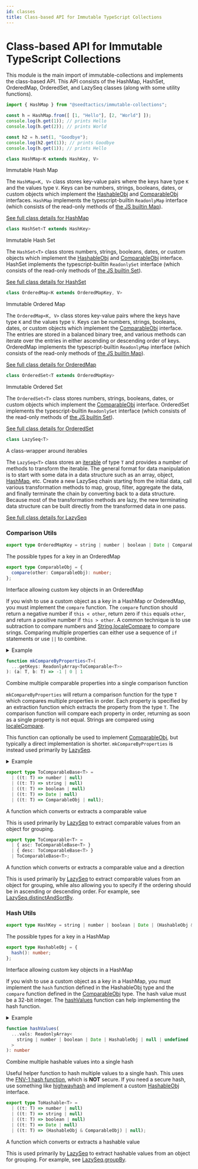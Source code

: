```yaml
---
id: classes
title: Class-based API for Immutable TypeScript Collections
---
```



# Class-based API for Immutable TypeScript Collections

This module is the main import of immutable-collections and implements the class-based API.
This API consists of the HashMap, HashSet, OrderedMap, OrderedSet, and LazySeq classes (along
with some utility functions).

```ts
import { HashMap } from "@seedtactics/immutable-collections";

const h = HashMap.from([ [1, "Hello"], [2, "World"] ]);
console.log(h.get(1)); // prints Hello
console.log(h.get(2)); // prints World

const h2 = h.set(1, "Goodbye");
console.log(h2.get(1)); // prints Goodbye
console.log(h.get(1)); // prints Hello
```

<Export anchor="HashMap" src="https://github.com/SeedTactics/immutable-collections/blob/a481a956c2ef55e296542578d73d3d1d9556308c/src/api/hashmap.ts#L45">

```typescript
class HashMap<K extends HashKey, V>
```

</Export>

<Summary>

Immutable Hash Map

</Summary>

<Remarks>

The `HashMap<K, V>` class stores key-value pairs where the keys have type `K`
and the values type `V`.  Keys can be numbers, strings, booleans, dates, or
custom objects which implement the [HashableObj](classes#HashableObj) and [ComparableObj](classes#ComparableObj) interfaces.
`HashMap` implements the typescript-builtin `ReadonlyMap` interface (which
consists of the read-only methods of [the JS builtin
Map](https://developer.mozilla.org/en-US/docs/Web/JavaScript/Reference/Global_Objects/Map)).


</Remarks>

[See full class details for HashMap](./hashmap)

<Export anchor="HashSet" src="https://github.com/SeedTactics/immutable-collections/blob/a481a956c2ef55e296542578d73d3d1d9556308c/src/api/hashset.ts#L41">

```typescript
class HashSet<T extends HashKey>
```

</Export>

<Summary>

Immutable Hash Set

</Summary>

<Remarks>

The `HashSet<T>` class stores numbers, strings, booleans, dates, or custom objects which implement the
[HashableObj](classes#HashableObj) and [ComparableObj](classes#ComparableObj) interface. HashSet
implements the typescript-builtin `ReadonlySet` interface (which consists of the read-only methods of
[the JS builtin Set](https://developer.mozilla.org/en-US/docs/Web/JavaScript/Reference/Global_Objects/Set)).


</Remarks>

[See full class details for HashSet](./hashset)

<Export anchor="OrderedMap" src="https://github.com/SeedTactics/immutable-collections/blob/a481a956c2ef55e296542578d73d3d1d9556308c/src/api/orderedmap.ts#L58">

```typescript
class OrderedMap<K extends OrderedMapKey, V>
```

</Export>

<Summary>

Immutable Ordered Map

</Summary>

<Remarks>

The `OrderedMap<K, V>` class stores key-value pairs where the keys have type `K` and the values type `V`.
Keys can be numbers, strings, booleans, dates, or custom objects which implement the [ComparableObj](classes#ComparableObj) interface.
The entries are stored in a balanced binary tree, and various methods can iterate over the entries in either ascending
or descending order of keys.  OrderedMap implements the typescript-builtin `ReadonlyMap` interface (which
consists of the read-only methods of [the JS builtin Map](https://developer.mozilla.org/en-US/docs/Web/JavaScript/Reference/Global_Objects/Map)).


</Remarks>

[See full class details for OrderedMap](./orderedmap)

<Export anchor="OrderedSet" src="https://github.com/SeedTactics/immutable-collections/blob/a481a956c2ef55e296542578d73d3d1d9556308c/src/api/orderedset.ts#L57">

```typescript
class OrderedSet<T extends OrderedMapKey>
```

</Export>

<Summary>

Immutable Ordered Set

</Summary>

<Remarks>

The `OrderedSet<T>` class stores numbers, strings, booleans, dates, or custom objects which implement the
[ComparableObj](classes#ComparableObj) interface. OrderedSet implements the typescript-builtin `ReadonlySet`
interface (which consists of the read-only methods of
[the JS builtin Set](https://developer.mozilla.org/en-US/docs/Web/JavaScript/Reference/Global_Objects/Set)).


</Remarks>

[See full class details for OrderedSet](./orderedset)

<Export anchor="LazySeq" src="https://github.com/SeedTactics/immutable-collections/blob/a481a956c2ef55e296542578d73d3d1d9556308c/src/lazyseq.ts#L49">

```typescript
class LazySeq<T>
```

</Export>

<Summary>

A class-wrapper around iterables

</Summary>

<Remarks>

The `LazySeq<T>` class stores an [iterable](https://developer.mozilla.org/en-US/docs/Web/JavaScript/Reference/Iteration_protocols#The_iterable_protocol)
of type `T` and provides a number of methods to transform the iterable.
The general format for data manipulation is to start with some data in
a data structure such as an array, object, [HashMap](hashmap#HashMap), etc. Create a new
LazySeq chain starting from the initial data, call various transformation
methods to map, group, filter, aggregate the data, and finally terminate the
chain by converting back to a data structure. Because most of the transformation
methods are lazy, the new terminating data structure can be built directly from the
transformed data in one pass.


</Remarks>

[See full class details for LazySeq](./lazyseq)

### Comparison Utils

<Export anchor="OrderedMapKey" src="https://github.com/SeedTactics/immutable-collections/blob/a481a956c2ef55e296542578d73d3d1d9556308c/src/data-structures/comparison.ts#L42">

```typescript
export type OrderedMapKey = string | number | boolean | Date | ComparableObj;
```

</Export>

<Summary>

The possible types for a key in an OrderedMap

</Summary>


<Export anchor="ComparableObj" src="https://github.com/SeedTactics/immutable-collections/blob/a481a956c2ef55e296542578d73d3d1d9556308c/src/data-structures/comparison.ts#L30">

```typescript
export type ComparableObj = {
  compare(other: ComparableObj): number;
};
```

</Export>

<Summary>

Interface allowing custom key objects in an OrderedMap

</Summary>

<Remarks>

If you wish to use a custom object as a key in a HashMap or OrderedMap, you must implement the `compare` function.
The `compare` function should return a negative number if `this < other`, return zero if `this` equals `other`, and
return a positive number if `this > other`.  A common technique is to use subtraction to compare numbers
and [String.localeCompare](https://developer.mozilla.org/en-US/docs/Web/JavaScript/Reference/Global_Objects/String/localeCompare)
to compare srings.  Comparing multiple properties can either use a sequence of `if` statements or use `||` to combine.

<details>

<summary>Example</summary>

<div>

```ts
class SomeKey {
 public readonly a: number;
 public readonly b: string;
 constructor(a: number, b: string) {
   this.a = a;
   this.b = b;
 }

 compare(other: SomeKey): number {
   return (this.a - other.a) || this.b.localeCompare(other.b);
 }
}
```

</div>

</details>


</Remarks>

<Export anchor="mkCompareByProperties" src="https://github.com/SeedTactics/immutable-collections/blob/a481a956c2ef55e296542578d73d3d1d9556308c/src/data-structures/comparison.ts#L133">

```typescript
function mkCompareByProperties<T>(
  ...getKeys: ReadonlyArray<ToComparable<T>>
): (a: T, b: T) => -1 | 0 | 1
```

</Export>

<Summary>

Combine multiple comparable properties into a single comparison function

</Summary>

<Remarks>

`mkCompareByProperties` will return a comparison function for the type `T` which
compares multiple properties in order.  Each property is specified by an
extraction function which extracts the property from the type `T`.  The comparison
function will compare each property in order, returning as soon as a single property is
not equal.  Strings are compared using
[localeCompare](https://developer.mozilla.org/en-US/docs/Web/JavaScript/Reference/Global_Objects/String/localeCompare).

This function can optionally be used to implement [ComparableObj](#ComparableObj), but typically
a direct implementation is shorter.  `mkCompareByProperties` is instead used primarily
by [LazySeq](lazyseq#LazySeq).

<details>

<summary>Example</summary>

<div>

```ts
type Foo = {
  readonly someNum: number;
  readonly someStr: string;
}

const compareFoo: (a: Foo, b: Foo) => -1 | 0 | 1 = mkCompareByProperties(
  f => f.someNum,
  { desc: f => f.someStr }
);

console.log(compareFoo(
  { someNum: 1, someStr: "Hello"},
  { someNum: 2, someStr: "Hello"}
)); // prints -1
console.log(compareFoo(
  { someNum: 42, someStr: "AAA"},
  { someNum: 42, someStr: "ZZZ"}
)); // prints 1 due to descending ordering of the strings
```

</div>

</details>


</Remarks>

<Export anchor="ToComparableBase" src="https://github.com/SeedTactics/immutable-collections/blob/a481a956c2ef55e296542578d73d3d1d9556308c/src/data-structures/comparison.ts#L51">

```typescript
export type ToComparableBase<T> =
  | ((t: T) => number | null)
  | ((t: T) => string | null)
  | ((t: T) => boolean | null)
  | ((t: T) => Date | null)
  | ((t: T) => ComparableObj | null);
```

</Export>

<Summary>

A function which converts or extracts a comparable value

</Summary>

<Remarks>

This is used primarily by [LazySeq](lazyseq#LazySeq) to extract comparable values from an object for grouping.


</Remarks>

<Export anchor="ToComparable" src="https://github.com/SeedTactics/immutable-collections/blob/a481a956c2ef55e296542578d73d3d1d9556308c/src/data-structures/comparison.ts#L67">

```typescript
export type ToComparable<T> =
  | { asc: ToComparableBase<T> }
  | { desc: ToComparableBase<T> }
  | ToComparableBase<T>;
```

</Export>

<Summary>

A function which converts or extracts a comparable value and a direction

</Summary>

<Remarks>

This is used primarily by [LazySeq](lazyseq#LazySeq) to extract comparable values from an object for grouping,
while also allowing you to specify if the ordering should be in ascending or descending order.
For example, see [LazySeq.distinctAndSortBy](lazyseq#distinctAndSortBy).


</Remarks>

### Hash Utils

<Export anchor="HashKey" src="https://github.com/SeedTactics/immutable-collections/blob/a481a956c2ef55e296542578d73d3d1d9556308c/src/data-structures/hashing.ts#L70">

```typescript
export type HashKey = string | number | boolean | Date | (HashableObj & ComparableObj);
```

</Export>

<Summary>

The possible types for a key in a HashMap

</Summary>


<Export anchor="HashableObj" src="https://github.com/SeedTactics/immutable-collections/blob/a481a956c2ef55e296542578d73d3d1d9556308c/src/data-structures/hashing.ts#L43">

```typescript
export type HashableObj = {
  hash(): number;
};
```

</Export>

<Summary>

Interface allowing custom key objects in a HashMap

</Summary>

<Remarks>

If you wish to use a custom object as a key in a HashMap, you must implement the `hash` function
defined in the HashableObj type and the `compare` function defined in the [ComparableObj](#ComparableObj) type.
The hash value must be a 32-bit integer.  The [hashValues](#hashValues) function can help implementing
the hash function.

<details>

<summary>Example</summary>

<div>

```ts
class SomeKey {
 public readonly a: number;
 public readonly b: string;
 constructor(a: number, b: string) {
   this.a = a;
   this.b = b;
 }

 hash(): number {
   return hashValues(this.a, this.b);
 }

 compare(other: SomeKey): number {
   return (this.a - other.a) || this.b.localeCompare(other.b);
 }
}
```

</div>

</details>


</Remarks>

<Export anchor="hashValues" src="https://github.com/SeedTactics/immutable-collections/blob/a481a956c2ef55e296542578d73d3d1d9556308c/src/data-structures/hashing.ts#L146">

```typescript
function hashValues(
  ...vals: ReadonlyArray<
    string | number | boolean | Date | HashableObj | null | undefined
  >
): number
```

</Export>

<Summary>

Combine multiple hashable values into a single hash

</Summary>

<Remarks>

Useful helper function to hash multiple values to a single hash.
This uses the [FNV-1 hash function](https://en.wikipedia.org/wiki/Fowler%E2%80%93Noll%E2%80%93Vo_hash_function), which is
**NOT** secure.  If you need a secure hash, use something like [highwayhash](https://github.com/google/highwayhash#third-party-implementations--bindings)
and implement a custom [HashableObj](#HashableObj) interface.


</Remarks>

<Export anchor="ToHashable" src="https://github.com/SeedTactics/immutable-collections/blob/a481a956c2ef55e296542578d73d3d1d9556308c/src/data-structures/hashing.ts#L59">

```typescript
export type ToHashable<T> =
  | ((t: T) => number | null)
  | ((t: T) => string | null)
  | ((t: T) => boolean | null)
  | ((t: T) => Date | null)
  | ((t: T) => (HashableObj & ComparableObj) | null);
```

</Export>

<Summary>

A function which converts or extracts a hashable value

</Summary>

<Remarks>

This is used primarily by [LazySeq](lazyseq#LazySeq) to extract hashable values from an object for grouping.
For example, see [LazySeq.groupBy](lazyseq#groupBy).


</Remarks>

